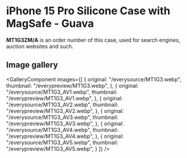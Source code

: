
# iPhone 15 Pro Silicone Case with MagSafe - Guava

<Callout type='info' emoji='👉🏻'>**MT1G3ZM/A** is an order number of this case, used for search engines, auction websites and such.</Callout>

## Image gallery

<GalleryComponent
    images={[
      {
        original: "/everysource/MT1G3.webp",
        thumbnail: "/everypreview/MT1G3.webp",
      },
      {
        original: "/everysource/MT1G3_AV1.webp",
        thumbnail: "/everypreview/MT1G3_AV1.webp",
      },
      {
        original: "/everysource/MT1G3_AV2.webp",
        thumbnail: "/everypreview/MT1G3_AV2.webp",
      },
      {
        original: "/everysource/MT1G3_AV3.webp",
        thumbnail: "/everypreview/MT1G3_AV3.webp",
      },
      {
        original: "/everysource/MT1G3_AV4.webp",
        thumbnail: "/everypreview/MT1G3_AV4.webp",
      },
      {
        original: "/everysource/MT1G3_AV5.webp",
        thumbnail: "/everypreview/MT1G3_AV5.webp",
      }
    ]}
  />
